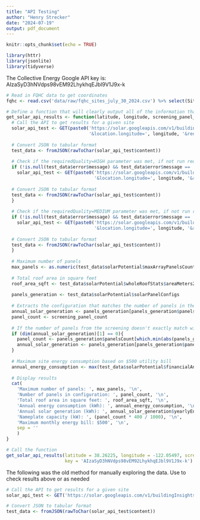 ---
title: "API Testing"
author: "Henry Strecker"
date: "2024-07-19"
output: pdf_document
---

```{r setup, include=FALSE}
knitr::opts_chunk$set(echo = TRUE)

library(httr)
library(jsonlite)
library(tidyverse)
```


The Collective Energy Google API key is: AIzaSyD3hNVdps98vEM92LhykhqEJbl9V1J9x-k


```{r}
# Read in FQHC data to get coordinates
fqhc <- read.csv('data/raw/fqhc_sites_july_30_2024.csv') %>% select(Site_Name, Site_Address, Site_City, Site_State_Abbreviation, ObjectId, x, y)

```


```{r}
# Define a function that will clearly output all of the information that we care about in our current analysis
get_solar_api_results <- function(latitude, longitude, screening_panel_count, key){
  # Call the API to get results for a given site
  solar_api_test <- GET(paste0('https://solar.googleapis.com/v1/buildingInsights:findClosest?location.latitude=', latitude, 
                               '&location.longitude=', longitude, '&requiredQuality=HIGH&key=', key))
  
  # Convert JSON to tabular format
  test_data <- fromJSON(rawToChar(solar_api_test$content))
  
  # Check if the requiredQuality=HIGH parameter was met, if not run requiredQuality=MEDIUM
  if (!is.null(test_data$error$message) && test_data$error$message == 'Requested entity was not found.'){
    solar_api_test <- GET(paste0('https://solar.googleapis.com/v1/buildingInsights:findClosest?location.latitude=', latitude, 
                                 '&location.longitude=', longitude, '&requiredQuality=MEDIUM&key=', key))
  
  # Convert JSON to tabular format
  test_data <- fromJSON(rawToChar(solar_api_test$content))
  }
  
  # Check if the requiredQuality=MEDIUM parameter was met, if not run requiredQuality=LOW
  if (!is.null(test_data$error$message) && test_data$error$message == 'Requested entity was not found.'){
    solar_api_test <- GET(paste0('https://solar.googleapis.com/v1/buildingInsights:findClosest?location.latitude=', latitude, 
                                 '&location.longitude=', longitude, '&requiredQuality=LOW&key=', key))
  
  # Convert JSON to tabular format
  test_data <- fromJSON(rawToChar(solar_api_test$content))
  }
  
  # Maximum number of panels
  max_panels <- as.numeric(test_data$solarPotential$maxArrayPanelsCount)
  
  # Total roof area in square feet
  roof_area_sqft <- test_data$solarPotential$wholeRoofStats$areaMeters2 * 10.7639
  
  panels_generation <- test_data$solarPotential$solarPanelConfigs
  
  # Extracts the configuration that matches the number of panels in the screening
  annual_solar_generation <- panels_generation[panels_generation$panelsCount == screening_panel_count, ]
  panel_count <- screening_panel_count
  
  # If the number of panels from the screening doesn't exactly match with the API call, this will find the next closest match
  if (dim(annual_solar_generation)[1] == 0){
    panel_count <- panels_generation$panelsCount[which.min(abs(panels_generation$panelsCount - screening_panel_count))]
    annual_solar_generation <- panels_generation[panels_generation$panelsCount == panel_count, ]
  }
  
  # Maximum site energy consumption based on $500 utility bill
  annual_energy_consumption <- max(test_data$solarPotential$financialAnalyses$financialDetails$initialAcKwhPerYear, na.rm = TRUE)
  
  # Display results
  cat(
    'Maximum number of panels: ', max_panels, '\n',
    'Number of panels in configuration: ', panel_count, '\n',
    'Total roof area in square feet: ', roof_area_sqft, '\n',
    'Annual energy consumption (kWh): ', annual_energy_consumption, '\n',
    'Annual solar generation (kWh): ', annual_solar_generation$yearlyEnergyDcKwh, '\n',
    'Nameplate capacity (kW): ', (panel_count * 400 / 1000), '\n',
    'Maximum monthly energy bill: $500', '\n',
    sep = ''
    )
}

```


```{r}
# Call the function
get_solar_api_results(latitude = 38.26225, longitude = -122.05497, screening_panel_count = 278,
                      key = 'AIzaSyD3hNVdps98vEM92LhykhqEJbl9V1J9x-k')

```

The following was the old method for manually exploring the data. Use to check results above or as needed

```{r}
# Call the API to get results for a given site
solar_api_test <- GET('https://solar.googleapis.com/v1/buildingInsights:findClosest?location.latitude=20.82664&location.longitude=-156.92118&requiredQuality=LOW&key=AIzaSyD3hNVdps98vEM92LhykhqEJbl9V1J9x-k')

# Convert JSON to tabular format
test_data <- fromJSON(rawToChar(solar_api_test$content))

```








